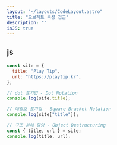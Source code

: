 ```yaml
---
layout: "~/layouts/CodeLayout.astro"
title: "오브젝트 속성 접근"
description: ""
isJS: true
---
```


## js

```js
const site = {
  title: "Play Tip",
  url: "https://playtip.kr",
};

// dot 표기법 - Dot Notation
console.log(site.title);

// 대괄호 표기법 - Square Bracket Notation
console.log(site["title"]);

// 구조 분해 할당 - Object Destructuring
const { title, url } = site;
console.log(title, url);
```
